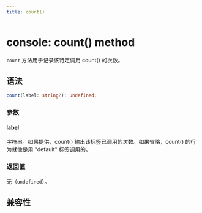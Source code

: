 ```yaml
---
title: count()
---
```


# console: count() method

`count` 方法用于记录该特定调用 count() 的次数。

## 语法

```ts
count(label: string?): undefined;
```

### 参数

#### label

字符串。如果提供，count() 输出该标签已调用的次数。如果省略，count() 的行为就像是用 "default" 标签调用的。

### 返回值

无（`undefined`）。

## 兼容性


<LegacyCompatTable metadata="lynx-api/global/console/count" />
